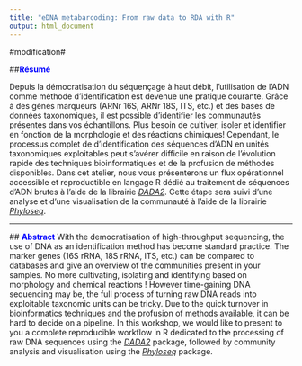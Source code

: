 ```yaml
---
title: "eDNA metabarcoding: From raw data to RDA with R"
output: html_document
---
```

#modification#

##<span style="color:blue">**Résumé** </span>
<body>
Depuis la démocratisation du séquençage à haut débit, l'utilisation de l'ADN comme méthode d'identification est devenue une pratique courante. Grâce à des gènes marqueurs (ARNr 16S, ARNr 18S, ITS, etc.) et des bases de données taxonomiques, il est possible d’identifier les communautés présentes dans vos échantillons. Plus besoin de cultiver, isoler et identifier en fonction de la morphologie et des réactions chimiques! Cependant, le processus complet de d’identification des séquences d'ADN en unités taxonomiques exploitables peut s’avérer difficile en raison de l’évolution rapide des techniques bioinformatiques et de la profusion de méthodes disponibles. Dans cet atelier, nous vous présenterons un flux opérationnel accessible et reproductible en langage R dédié au traitement de séquences d'ADN brutes à l'aide de la librairie [_DADA2_](https://benjjneb.github.io/dada2/index.html). Cette étape sera suivi d’une analyse et d’une visualisation de la communauté à l'aide de la librairie [_Phyloseq_](https://joey711.github.io/phyloseq/).

<hr/>

##<span style="color:blue"> **Abstract** </span>
With the democratisation of high-throughput sequencing, the use of DNA as an identification method has become standard practice. The marker genes (16S rRNA, 18S rRNA, ITS, etc.) can be compared to databases and give an overview of the communities present in your samples. No more cultivating, isolating and identifying based on morphology and chemical reactions ! However time-gaining DNA sequencing may be, the full process of turning raw DNA reads into exploitable taxonomic units can be tricky. Due to the quick turnover in bioinformatics techniques and the profusion of methods available, it can be hard to decide on a pipeline. In this workshop, we would like to present to you a complete reproducible workflow in R dedicated to the processing of raw DNA sequences using the [_DADA2_](https://benjjneb.github.io/dada2/index.html) package, followed by community analysis and visualisation using the [_Phyloseq_](https://joey711.github.io/phyloseq/) package. 
</body>

